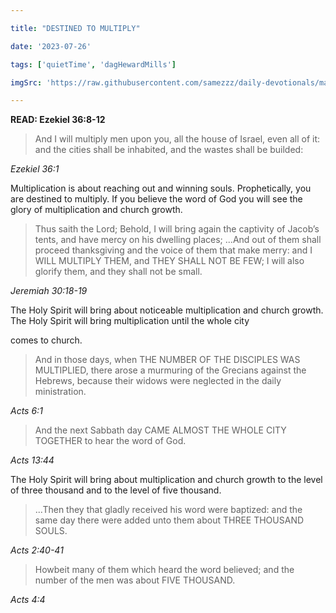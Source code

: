 ```yaml
---

title: "DESTINED TO MULTIPLY"

date: '2023-07-26'

tags: ['quietTime', 'dagHewardMills']

imgSrc: 'https://raw.githubusercontent.com/samezzz/daily-devotionals/main/images/evangelist-dag.jpg'

---
```


**READ: Ezekiel 36:8-12**

>And I will multiply men upon you, all the house of Israel, even all of it: and the cities shall be inhabited, and the wastes shall be builded: 

*Ezekiel 36:1*

Multiplication is about reaching out and winning souls. Prophetically, you are destined to multiply. If you believe the word of God you will see the glory of multiplication and church growth. 

>Thus saith the Lord; Behold, I will bring again the captivity of Jacob’s tents, and have mercy on his dwelling places; ...And out of them shall proceed thanksgiving and the voice of them that make merry: and I WILL MULTIPLY THEM, and THEY SHALL NOT BE FEW; I will also glorify them, and they shall not be small. 

*Jeremiah 30:18-19*

The Holy Spirit will bring about noticeable multiplication and church growth. The Holy Spirit will bring multiplication until the whole city 

comes to church. 

>And in those days, when THE NUMBER OF THE DISCIPLES WAS MULTIPLIED, there arose a murmuring of the Grecians against the Hebrews, because their widows were neglected in the daily ministration. 

*Acts 6:1*

>And the next Sabbath day CAME ALMOST THE WHOLE CITY TOGETHER to hear the word of God. 

*Acts 13:44*

The Holy Spirit will bring about multiplication and church growth to the level of three thousand and to the level of five thousand. 

>...Then they that gladly received his word were baptized: and the same day there were added unto them about THREE THOUSAND SOULS. 

*Acts 2:40-41*

>Howbeit many of them which heard the word believed; and the number of the men was about FIVE THOUSAND. 

*Acts 4:4*
